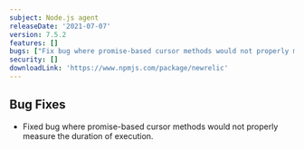 ```yaml
---
subject: Node.js agent
releaseDate: '2021-07-07'
version: 7.5.2
features: []
bugs: ["Fix bug where promise-based cursor methods would not properly measure the duration of execution."]
security: []
downloadLink: 'https://www.npmjs.com/package/newrelic'
---
```


## Bug Fixes

* Fixed bug where promise-based cursor methods would not properly measure the duration of execution.
